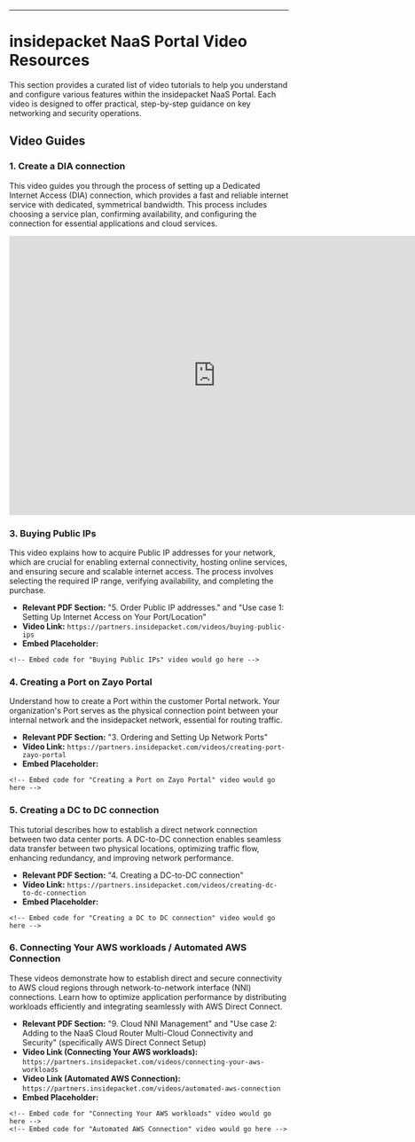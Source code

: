 ---

# insidepacket NaaS Portal Video Resources

This section provides a curated list of video tutorials to help you understand and configure various features within the insidepacket NaaS Portal. Each video is designed to offer practical, step-by-step guidance on key networking and security operations.

## Video Guides

### 1. Create a DIA connection

This video guides you through the process of setting up a Dedicated Internet Access (DIA) connection, which provides a fast and reliable internet service with dedicated, symmetrical bandwidth. This process includes choosing a service plan, confirming availability, and configuring the connection for essential applications and cloud services.

<iframe src="https://veed.io/embed/f47a81b2-ced9-4e14-9d99-98477df08278?watermark=0&color=default&sharing=1&title=1" width="744" height="504" frameborder="0" title="Zayo NaaS Portal - DIA connection" webkitallowfullscreen mozallowfullscreen allowfullscreen />

### 2. Changing a DIA speed

Learn how to adjust the speed of your Dedicated Internet Access (DIA) connection to match your organization's evolving bandwidth requirements. This tutorial covers assessing current usage, selecting a new speed tier, and coordinating the implementation of the change.

<iframe src="https://veed.io/embed/6432467e-5213-4cb2-b146-7d3ab1b29d44?watermark=0&color=default&sharing=1&title=1" width="744" height="504" frameborder="0" title="Zayo NaaS- Changing DIA speed" webkitallowfullscreen mozallowfullscreen allowfullscreen></iframe>

### 3. Buying Public IPs

This video explains how to acquire Public IP addresses for your network, which are crucial for enabling external connectivity, hosting online services, and ensuring secure and scalable internet access. The process involves selecting the required IP range, verifying availability, and completing the purchase.

- **Relevant PDF Section:** "5. Order Public IP addresses." and "Use case 1: Setting Up Internet Access on Your Port/Location"
- **Video Link:** `https://partners.insidepacket.com/videos/buying-public-ips`
- **Embed Placeholder:**

```
<!-- Embed code for "Buying Public IPs" video would go here -->

```

### 4. Creating a Port on Zayo Portal

Understand how to create a Port within the customer Portal network. Your organization's Port serves as the physical connection point between your internal network and the insidepacket network, essential for routing traffic.

- **Relevant PDF Section:** "3. Ordering and Setting Up Network Ports"
- **Video Link:** `https://partners.insidepacket.com/videos/creating-port-zayo-portal`
- **Embed Placeholder:**

```
<!-- Embed code for "Creating a Port on Zayo Portal" video would go here -->

```

### 5. Creating a DC to DC connection

This tutorial describes how to establish a direct network connection between two data center ports. A DC-to-DC connection enables seamless data transfer between two physical locations, optimizing traffic flow, enhancing redundancy, and improving network performance.

- **Relevant PDF Section:** "4. Creating a DC-to-DC connection"
- **Video Link:** `https://partners.insidepacket.com/videos/creating-dc-to-dc-connection`
- **Embed Placeholder:**

```
<!-- Embed code for "Creating a DC to DC connection" video would go here -->

```

### 6. Connecting Your AWS workloads / Automated AWS Connection

These videos demonstrate how to establish direct and secure connectivity to AWS cloud regions through network-to-network interface (NNI) connections. Learn how to optimize application performance by distributing workloads efficiently and integrating seamlessly with AWS Direct Connect.

- **Relevant PDF Section:** "9. Cloud NNI Management" and "Use case 2: Adding to the NaaS Cloud Router Multi-Cloud Connectivity and Security" (specifically AWS Direct Connect Setup)
- **Video Link (Connecting Your AWS workloads):** `https://partners.insidepacket.com/videos/connecting-your-aws-workloads`
- **Video Link (Automated AWS Connection):** `https://partners.insidepacket.com/videos/automated-aws-connection`
- **Embed Placeholder:**

```
<!-- Embed code for "Connecting Your AWS workloads" video would go here -->
<!-- Embed code for "Automated AWS Connection" video would go here -->

```

### 
